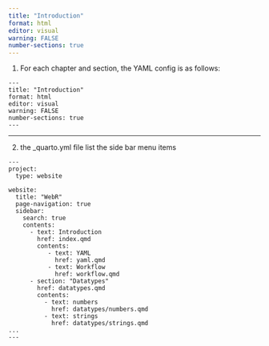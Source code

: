 ```yaml
---
title: "Introduction"
format: html
editor: visual
warning: FALSE
number-sections: true
---
```


1. For each chapter and section, the YAML config is as follows:

```
---
title: "Introduction"
format: html
editor: visual
warning: FALSE
number-sections: true
---
```
---

2.  the \_quarto.yml file list the side bar menu items

```         
---
project:
  type: website

website:
  title: "WebR"
  page-navigation: true
  sidebar:
    search: true
    contents:
      - text: Introduction 
        href: index.qmd
        contents: 
           - text: YAML
             href: yaml.qmd
           - text: Workflow
             href: workflow.qmd
      - section: "Datatypes"
        href: datatypes.qmd
        contents:
          - text: numbers
            href: datatypes/numbers.qmd
          - text: strings
            href: datatypes/strings.qmd
...
---
```
